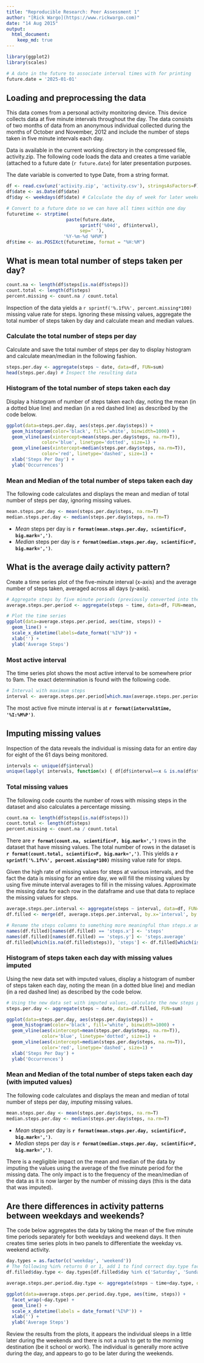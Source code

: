 ```yaml
---
title: "Reproducible Research: Peer Assessment 1"
author: "[Rick Wargo](https://www.rickwargo.com)"
date: "14 Aug 2015"
output: 
  html_document:
    keep_md: true
---
```

```r
library(ggplot2)
library(scales)

# A date in the future to associate interval times with for printing
future.date = '2025-01-01'
```

## Loading and preprocessing the data
This data comes from a personal activity monitoring device. This device collects data at five minute intervals
throughout the day. The data consists of two months of data from an anonymous individual collected during the
months of October and November, 2012 and include the number of steps taken in five minute intervals each day.

Data is available in the current working directory in the compressed file, activity.zip. The following code
loads the data and creates a time variable (attached to a future date (`r future.date`) for later presentation
purposes.

The date variable is converted to type Date, from a string format.
```r
df <- read.csv(unz('activity.zip', 'activity.csv'), stringsAsFactors=F)
df$date <- as.Date(df$date)
df$day <- weekdays(df$date) # Calculate the day of week for later weekday/weekend use

# Convert to a future date so we can have all times within one day
futuretime <- strptime(                        
                      paste(future.date, 
                           sprintf('%04d', df$interval), 
                           sep=' '),
                     '%Y-%m-%d %H%M')
df$time <- as.POSIXct(futuretime, format = "%H:%M")
```

## What is mean total number of steps taken per day?
```r
count.na <- length(df$steps[is.na(df$steps)])
count.total <- length(df$steps)
percent.missing <- count.na / count.total
```
Inspection of the data yields a `r sprintf('%.1f%%', percent.missing*100)` missing value rate for steps. 
Ignoring these missing values, aggregate the total number of steps taken by day and calculate mean and 
median values.

### Calculate the total number of steps per day
Calculate and save the total number of steps per day to display histogram and calculate mean/median in 
the following fashion.
```r
steps.per.day <- aggregate(steps ~ date, data=df, FUN=sum)
head(steps.per.day) # Inspect the resulting data
```

### Histogram of the total number of steps taken each day
Display a histogram of number of steps taken each day, noting the mean (in a dotted blue line) and 
median (in a red dashed line) as described by the code below.
```r
ggplot(data=steps.per.day, aes(steps.per.day$steps)) + 
  geom_histogram(color='black', fill='white', binwidth=1000) +
  geom_vline(aes(xintercept=mean(steps.per.day$steps, na.rm=T)), 
             color='blue', linetype='dotted', size=1) +
  geom_vline(aes(xintercept=median(steps.per.day$steps, na.rm=T)), 
             color='red', linetype='dashed', size=1) +
  xlab('Steps Per Day') + 
  ylab('Occurrences')
```

### Mean and Median of the total number of steps taken each day
The following code calculates and displays the mean and median of total number of steps per day, 
ignoring missing values.
```r
mean.steps.per.day <- mean(steps.per.day$steps, na.rm=T)
median.steps.per.day <- median(steps.per.day$steps, na.rm=T)
```
- *Mean* steps per day is **`r format(mean.steps.per.day, scientific=F, big.mark=',')`**.
- *Median* steps per day is **`r format(median.steps.per.day, scientific=F, big.mark=',')`**.

## What is the average daily activity pattern?
Create a time series plot of the five-minute interval (x-axis) and the average number of steps taken, 
averaged across all days (y-axis).
```r
# Aggregate steps by five minute periods (previously converted into the $time variable)
average.steps.per.period <- aggregate(steps ~ time, data=df, FUN=mean, na.rm=T)

# Plot the time series
ggplot(data=average.steps.per.period, aes(time, steps)) +
  geom_line() +
  scale_x_datetime(labels=date_format('%I%P')) +
  xlab('') +
  ylab('Average Steps')
```

### Most active interval
The time series plot shows the most active interval to be somewhere prior to 9am. The exact determination 
is found with the following code.
```r
# Interval with maximum steps
interval <- average.steps.per.period[which.max(average.steps.per.period$steps), ]
```
The most active five minute interval is at **`r format(interval$time, '%I:%M%P')`**.

## Imputing missing values
Inspection of the data reveals the individual is missing data for an entire day for eight of the 61 days 
being monitored.
```r
intervals <- unique(df$interval)
unique(lapply( intervals, function(x) { df[df$interval==x & is.na(df$steps), 'date'] } ))
```

### Total missing values
The following code counts the number of rows with missing steps in the dataset and also calculates a percentage missing.
```r
count.na <- length(df$steps[is.na(df$steps)])
count.total <- length(df$steps)
percent.missing <- count.na / count.total
```

There are **`r format(count.na, scientific=F, big.mark=',')`** rows in the dataset that have missing values. 
The total number of rows in the dataset is **`r format(count.total, scientific=F, big.mark=',')`**.
This yields a **`r sprintf('%.1f%%', percent.missing*100)`** missing value rate for steps. 

Given the high rate of missing values for steps at various intervals, and the fact the data is missing for
an entire day, we will fill the missing values by using five minute interval averages to fill in the missing
values. Approximate the missing data for each row in the dataframe and use that data to replace the missing
values for steps.
```r
average.steps.per.interval <- aggregate(steps ~ interval, data=df, FUN=mean)
df.filled <- merge(df, average.steps.per.interval, by.x='interval', by.y='interval')

# Rename the steps columns to something more meaningful than steps.x and steps.y
names(df.filled)[names(df.filled) == 'steps.x'] <- 'steps'
names(df.filled)[names(df.filled) == 'steps.y'] <- 'steps.average'
df.filled[which(is.na(df.filled$steps)), 'steps'] <- df.filled[which(is.na(df.filled$steps)), 'steps.average']
```

### Histogram of steps taken each day with missing values imputed
Using the new data set with imputed values, display a histogram of number of steps taken each day, 
noting the mean (in a dotted blue line) and median (in a red dashed line) as described by the code below.
```r
# Using the new data set with imputed values, calculate the new steps per day
steps.per.day <- aggregate(steps ~ date, data=df.filled, FUN=sum)

ggplot(data=steps.per.day, aes(steps.per.day$steps)) + 
  geom_histogram(color='black', fill='white', binwidth=1000) +
  geom_vline(aes(xintercept=mean(steps.per.day$steps, na.rm=T)), 
             color='blue', linetype='dotted', size=1) +
  geom_vline(aes(xintercept=median(steps.per.day$steps, na.rm=T)), 
             color='red', linetype='dashed', size=1) +
  xlab('Steps Per Day') + 
  ylab('Occurrences')
```

### Mean and Median of the total number of steps taken each day (with imputed values)
The following code calculates and displays the mean and median of total number of steps per day, 
*imputing* missing values.
```r
mean.steps.per.day <- mean(steps.per.day$steps, na.rm=T)
median.steps.per.day <- median(steps.per.day$steps, na.rm=T)
```
- *Mean* steps per day is **`r format(mean.steps.per.day, scientific=F, big.mark=',')`**.
- *Median* steps per day is **`r format(median.steps.per.day, scientific=F, big.mark=',')`**.

There is a negligible impact on the mean and median of the data by imputing the values using the average 
of the five minute period for the missing data. The only impact is to the frequency of the mean/median 
of the data as it is now larger by the number of missing days (this is the data that was imputed).

## Are there differences in activity patterns between weekdays and weekends?
The code below aggregates the data by taking the mean of the five minute time periods separately for both
weekdays and weekend days. It then creates time series plots in two panels to differentiate the weekday vs.
weekend activity.

```r
day.types = as.factor(c('weekday', 'weekend'))
# The following %in% returns 0 or 1, add 1 to find correct day.type factor.
df.filled$day.type <- day.types[df.filled$day %in% c('Saturday', 'Sunday')+1]

average.steps.per.period.day.type <- aggregate(steps ~ time+day.type, data=df.filled, FUN=mean)

ggplot(data=average.steps.per.period.day.type, aes(time, steps)) +
  facet_wrap(~day.type) +
  geom_line() +
  scale_x_datetime(labels = date_format('%I%P')) +
  xlab('') +
  ylab('Average Steps')
```

Review the results from the plots, it appears the individual sleeps in a little later during the weekends 
and there is not a rush to get to the morning destination (be it school or work). The individual is generally
more active during the day, and appears to go to be later during the weekends.
